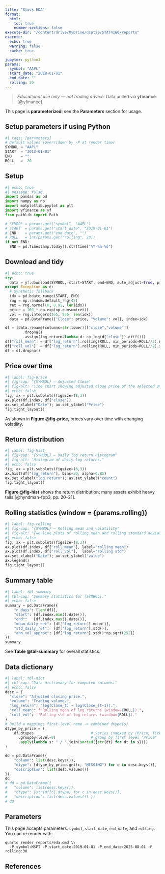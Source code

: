 ```yaml
---
title: "Stock EDA"
format:
  html:
    toc: true
    number-sections: false
execute-dir: "/content/drive/MyDrive/dspt25/STAT4160/reports"
execute:
  echo: true
  warning: false
  cache: true

jupyter: python3
params:
  symbol: "AAPL"
  start_date: "2018-01-01"
  end_date: ""
  rolling: 20
---
```


> *Educational use only — not trading advice.* Data pulled via **yfinance** [@yfinance].

This page is **parameterized**; see the **Parameters** section for usage.

## Setup parameters if using Python
```python
#| tags: [parameters]
# Default values (overridden by -P at render time)
SYMBOL = "AAPL"
START  = "2018-01-01"
END    = ""
ROLL   =  20
```
## Setup

```python
#| echo: true
#| message: false
import pandas as pd
import numpy as np
import matplotlib.pyplot as plt
import yfinance as yf
from pathlib import Path

# SYMBOL = params.get("symbol", "AAPL")
# START  = params.get("start_date", "2018-01-01")
# END    = params.get("end_date", "")
# ROLL   = int(params.get("rolling", 20))
if not END:
  END = pd.Timestamp.today().strftime("%Y-%m-%d")
```

## Download and tidy

```python
#| echo: true
try:
  data = yf.download(SYMBOL, start=START, end=END, auto_adjust=True, progress=False)
except Exception as e:
  # Synthetic fallback
  idx = pd.bdate_range(START, END)
  rng = np.random.default_rng(42)
  ret = rng.normal(0, 0.01, len(idx))
  price = 100 * np.exp(np.cumsum(ret))
  vol = rng.integers(1e5, 5e6, len(idx))
  data = pd.DataFrame({"Close": price, "Volume": vol}, index=idx)

df = (data.rename(columns=str.lower)[["close","volume"]]
        .dropna()
        .assign(log_return=lambda d: np.log(d["close"]).diff()))
df["roll_mean"] = df["log_return"].rolling(ROLL, min_periods=ROLL//2).mean()
df["roll_vol"]  = df["log_return"].rolling(ROLL, min_periods=ROLL//2).std()
df = df.dropna()
```

## Price over time

```python
#| label: fig-price
#| fig-cap: "{SYMBOL} — Adjusted Close"
#| fig-alt: "Line chart showing adjusted close price of the selected stock over time."
#| echo: false
fig, ax = plt.subplots(figsize=(8,3))
ax.plot(df.index, df["close"])
ax.set_xlabel("Date"); ax.set_ylabel("Price")
fig.tight_layout()
```

As shown in **Figure @fig-price**, prices vary over time with changing volatility.

## Return distribution

```python
#| label: fig-hist
#| fig-cap: "{SYMBOL} — Daily log return histogram"
#| fig-alt: "Histogram of daily log returns."
#| echo: false
fig, ax = plt.subplots(figsize=(6,3))
ax.hist(df["log_return"], bins=50, alpha=0.85)
ax.set_xlabel("log return"); ax.set_ylabel("count")
fig.tight_layout()
```

**Figure @fig-hist** shows the return distribution; many assets exhibit heavy tails \[@hyndman-fpp3, pp. 20–21].

## Rolling statistics (window = {params.rolling})

```python
#| label: fig-rolling
#| fig-cap: "{SYMBOL} — Rolling mean and volatility"
#| fig-alt: "Two line plots of rolling mean and rolling standard deviation of returns."
#| echo: false
fig, ax = plt.subplots(figsize=(8,3))
ax.plot(df.index, df["roll_mean"], label="rolling mean")
ax.plot(df.index, df["roll_vol"],  label="rolling std")
ax.set_xlabel("Date"); ax.set_ylabel("value")
ax.legend()
fig.tight_layout()
```

## Summary table

```python
#| label: tbl-summary
#| tbl-cap: "Summary statistics for {SYMBOL}."
#| echo: false
summary = pd.DataFrame({
    "n_days": [len(df)],
    "start": [df.index.min().date()],
    "end":   [df.index.max().date()],
    "mean_daily_ret": [df["log_return"].mean()],
    "std_daily_ret":  [df["log_return"].std()],
    "ann_vol_approx": [df["log_return"].std()*np.sqrt(252)]
})
summary
```

See **Table @tbl-summary** for overall statistics.

## Data dictionary

```python
#| label: tbl-dict
#| tbl-cap: "Data dictionary for computed columns."
#| echo: false
desc = {
  "close": "Adjusted closing price.",
  "volume": "Trading volume.",
  "log_return": "log(Close_t) − log(Close_{t−1}).",
  "roll_mean": f"Rolling mean of log returns (window={ROLL}).",
  "roll_vol": f"Rolling std of log returns (window={ROLL})."
}
# Build a mapping: first-level name -> combined dtype(s)
dtype_by_price = (
    df.dtypes                          # Series indexed by (Price, Ticker)
      .groupby(level=0)                # group by first level "Price"
      .apply(lambda s: " / ".join(sorted({str(dt) for dt in s})))
)

dd = pd.DataFrame({
    "column": list(desc.keys()),
    "dtype": [dtype_by_price.get(c, "MISSING") for c in desc.keys()],
    "description": list(desc.values())
})
dd
# dd = pd.DataFrame({ 
#   "column": list(desc.keys()), 
#   "dtype": [str(df[c].dtype) for c in desc.keys()], 
#   "description": list(desc.values()) }) 
# dd
```

## Parameters

This page accepts parameters: `symbol`, `start_date`, `end_date`, and `rolling`. You can re‑render with:

```
quarto render reports/eda.qmd \\
  -P symbol:MSFT -P start_date:2019-01-01 -P end_date:2025-08-01 -P rolling:30
```

## References

